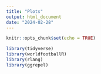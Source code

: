 ```yaml
---
title: "Plots"
output: html_document
date: "2024-02-28"
---
```


```r
knitr::opts_chunk$set(echo = TRUE)
```

```r
library(tidyverse)
library(worldfootballR)
library(rlang)
library(ggrepel)
```

```r

```

